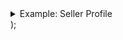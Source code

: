   <details>
    <summary id="create-profile">Example: Seller Profile</summary>

    <p>Use <a href="/api-reference/profiles/create-profile">Create Profile</a> to represent the seller.</p>

    <pre><code className="language-shell">
{`curl --location 'https://api.sandbox.paxos.com/v2/profiles' \\
--header 'Content-Type: application/json' \\
--header 'Accept: application/json' \\
--header 'Authorization: Bearer {access_token}' \\
--data '{
  "nickname": "Seller A",
  "description": "Stablecoin Pay-in and Refunds."
}'`}
    </code></pre>

    <p>Save the <code>id</code> (<code>profile_id</code>) from the response, it will be used throughout this guide.</p>

    <pre><code className="language-json">
{`{
    "id": "eb1dbb95-8e22-471b-9ded-40bbfe309037",
    "nickname": "Seller A",
    "type": "NORMAL"
}`}
    </code></pre>

    <p>Use <a href="/api-reference/profiles/list-profiles">List Profiles</a> to retrieve the Profile ID when needed.</p>

  </details>
);
